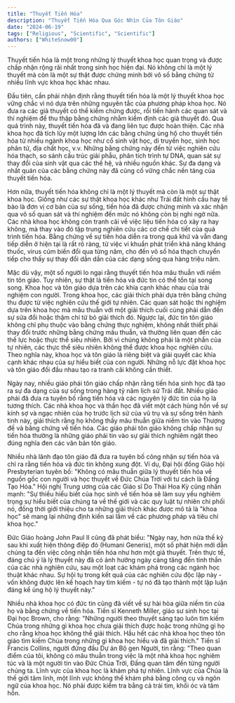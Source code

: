 ```yaml
---
title: "Thuyết Tiến Hóa"
description: "Thuyết Tiến Hóa Qua Góc Nhìn Của Tôn Giáo"
date: "2024-06-19"
tags: ["Religious", "Scientific", "Scientific"]
authors: ["WhiteSnow00"]
---
```


Thuyết tiến hóa là một trong những lý thuyết khoa học quan trọng và được chấp nhận rộng rãi nhất trong sinh học hiện đại. Nó không chỉ là một lý thuyết mà còn là một sự thật được chứng minh bởi vô số bằng chứng từ nhiều lĩnh vực khoa học khác nhau.

Đầu tiên, cần phải nhận định rằng thuyết tiến hóa là một lý thuyết khoa học vững chắc vì nó dựa trên những nguyên tắc của phương pháp khoa học. Nó đưa ra các giả thuyết có thể kiểm chứng được, rồi tiến hành các quan sát và thí nghiệm để thu thập bằng chứng nhằm kiểm định các giả thuyết đó. Qua quá trình này, thuyết tiến hóa đã và đang liên tục được hoàn thiện. Các nhà khoa học đã tích lũy một lượng lớn các bằng chứng ủng hộ cho thuyết tiến hóa từ nhiều ngành khoa học như cổ sinh vật học, di truyền học, sinh học phân tử, địa chất học, v.v. Những bằng chứng này đến từ việc nghiên cứu hóa thạch, so sánh cấu trúc giải phẫu, phân tích trình tự DNA, quan sát sự thay đổi của sinh vật qua các thế hệ, và nhiều nguồn khác. Sự đa dạng và nhất quán của các bằng chứng này đã củng cố vững chắc nền tảng của thuyết tiến hóa.

Hơn nữa, thuyết tiến hóa không chỉ là một lý thuyết mà còn là một sự thật khoa học. Giống như các sự thật khoa học khác như Trái đất hình cầu hay tế bào là đơn vị cơ bản của sự sống, tiến hóa đã được chứng minh và xác nhận qua vô số quan sát và thí nghiệm đến mức nó không còn bị nghi ngờ nữa. Các nhà khoa học không còn tranh cãi về việc liệu tiến hóa có xảy ra hay không, mà thay vào đó tập trung nghiên cứu các cơ chế chi tiết của quá trình tiến hóa. Bằng chứng về sự tiến hóa diễn ra trong quá khứ và vẫn đang tiếp diễn ở hiện tại là rất rõ ràng, từ việc vi khuẩn phát triển khả năng kháng thuốc, virus cúm biến đổi qua từng năm, cho đến vô số hóa thạch chuyển tiếp cho thấy sự thay đổi dần dần của các dạng sống qua hàng triệu năm.

Mặc dù vậy, một số người lo ngại rằng thuyết tiến hóa mâu thuẫn với niềm tin tôn giáo. Tuy nhiên, sự thật là tiến hóa và đức tin có thể tồn tại song song. Khoa học và tôn giáo dựa trên các khía cạnh khác nhau của trải nghiệm con người. Trong khoa học, các giải thích phải dựa trên bằng chứng thu được từ việc nghiên cứu thế giới tự nhiên. Các quan sát hoặc thí nghiệm dựa trên khoa học mà mâu thuẫn với một giải thích cuối cùng phải dẫn đến sự sửa đổi hoặc thậm chí từ bỏ giải thích đó. Ngược lại, đức tin tôn giáo không chỉ phụ thuộc vào bằng chứng thực nghiệm, không nhất thiết phải thay đổi trước những bằng chứng mâu thuẫn, và thường liên quan đến các thế lực hoặc thực thể siêu nhiên. Bởi vì chúng không phải là một phần của tự nhiên, các thực thể siêu nhiên không thể được khoa học nghiên cứu. Theo nghĩa này, khoa học và tôn giáo là riêng biệt và giải quyết các khía cạnh khác nhau của sự hiểu biết của con người. Những nỗ lực đặt khoa học và tôn giáo đối đầu nhau tạo ra tranh cãi không cần thiết.

Ngày nay, nhiều giáo phái tôn giáo chấp nhận rằng tiến hóa sinh học đã tạo ra sự đa dạng của sự sống trong hàng tỷ năm lịch sử Trái đất. Nhiều giáo phái đã đưa ra tuyên bố rằng tiến hóa và các nguyên lý đức tin của họ là tương thích. Các nhà khoa học và thần học đã viết một cách hùng hồn về sự kính sợ và ngạc nhiên của họ trước lịch sử của vũ trụ và sự sống trên hành tinh này, giải thích rằng họ không thấy mâu thuẫn giữa niềm tin vào Thượng đế và bằng chứng về tiến hóa. Các giáo phái tôn giáo không chấp nhận sự tiến hóa thường là những giáo phái tin vào sự giải thích nghiêm ngặt theo đúng nghĩa đen các văn bản tôn giáo.

Nhiều nhà lãnh đạo tôn giáo đã đưa ra tuyên bố công nhận sự tiến hóa và chỉ ra rằng tiến hóa và đức tin không xung đột. Ví dụ, Đại hội đồng Giáo hội Presbyterian tuyên bố: "Không có mâu thuẫn giữa lý thuyết tiến hóa về nguồn gốc con người và học thuyết về Đức Chúa Trời với tư cách là Đấng Tạo Hóa." Hội nghị Trung ương của các Giáo sĩ Do Thái Hoa Kỳ cũng nhấn mạnh: "Sự thiếu hiểu biết của học sinh về tiến hóa sẽ làm suy yếu nghiêm trọng sự hiểu biết của chúng ta về thế giới và các quy luật tự nhiên chi phối nó, đồng thời giới thiệu cho ta những giải thích khác được mô tả là "khoa học" sẽ mang lại những định kiến sai lầm về các phương pháp và tiêu chí khoa học."

Đức Giáo hoàng John Paul II cũng đã phát biểu: "Ngày nay, hơn nửa thế kỷ sau khi xuất hiện thông điệp đó (Humani Generis), một số phát hiện mới dẫn chúng ta đến việc công nhận tiến hóa như hơn một giả thuyết. Trên thực tế, đáng chú ý là lý thuyết này đã có ảnh hưởng ngày càng tăng đến tinh thần của các nhà nghiên cứu, sau một loạt các khám phá trong các ngành học thuật khác nhau. Sự hội tụ trong kết quả của các nghiên cứu độc lập này - vốn không được lên kế hoạch hay tìm kiếm - tự nó đã tạo thành một lập luận đáng kể ủng hộ lý thuyết này."

Nhiều nhà khoa học có đức tin cũng đã viết về sự hài hòa giữa niềm tin của họ và bằng chứng về tiến hóa. Tiến sĩ Kenneth Miller, giáo sư sinh học tại Đại học Brown, cho rằng: "Những người theo thuyết sáng tạo luôn tìm kiếm Chúa trong những gì khoa học chưa giải thích được hoặc trong những gì họ cho rằng khoa học không thể giải thích. Hầu hết các nhà khoa học theo tôn giáo tìm kiếm Chúa trong những gì khoa học hiểu và đã giải thích." Tiến sĩ Francis Collins, người đứng đầu Dự án Bộ gen Người, tin rằng: "Theo quan điểm của tôi, không có mâu thuẫn trong việc là một nhà khoa học nghiêm túc và là một người tin vào Đức Chúa Trời, Đấng quan tâm đến từng người chúng ta. Lĩnh vực của khoa học là khám phá tự nhiên. Lĩnh vực của Chúa là thế giới tâm linh, một lĩnh vực không thể khám phá bằng công cụ và ngôn ngữ của khoa học. Nó phải được kiểm tra bằng cả trái tim, khối óc và tâm hồn.